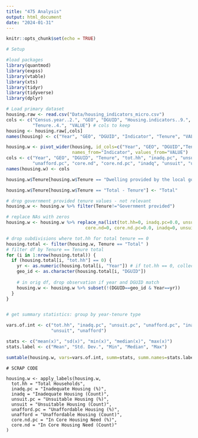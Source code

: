 ```yaml
---
title: "475 Analysis"
output: html_document
date: "2024-01-31"
---
```


```r
knitr::opts_chunk$set(echo = TRUE)

# Setup

#load packages
library(quantmod)
library(expss)
library(vtable)
library(xts)
library(tidyr)
library(tidyverse)
library(dplyr)


```

```r
# Load primary dataset
housing.raw <- read.csv("Data/housing_indicators_micro.csv")
cols <- c("Census.year..2.", "GEO", "DGUID", "Housing.indicators..9.",
          "Tenure..4.", "VALUE") # cols to keep
housing <- housing.raw[,cols] 
names(housing) <- c("Year", "GEO", "DGUID", "Indicator", "Tenure", "VALUE")

```

```r
housing.w <- pivot_wider(housing, id_cols=c("Year", "GEO", "DGUID","Tenure"),
                         names_from="Indicator", values_from="VALUE")
cols <- c("Year", "GEO", "DGUID", "Tenure", "tot.hh", "inadq.pc", "unsuit.pc",
          "unafford.pc", "core.nd", "core.nd.pc", "inadq", "unsuit", "unafford")
names(housing.w) <- cols

housing.w$Tenure[housing.w$Tenure == "Dwelling provided by the local government, First Nation or Indian band"] <- "Government provided"

housing.w$Tenure[housing.w$Tenure == "Total - Tenure"] <- "Total"

# drop government provided tenure values - not relevant
housing.w <- housing.w %>% filter(Tenure!="Government provided")

# replace NAs with zeros
housing.w <- housing.w %>% replace_na(list(tot.hh=0, inadq.pc=0.0, unsuit.pc=0.0, unafford.pc=0.0,
                              core.nd=0, core.nd.pc=0.0, inadq=0, unsuit=0, unafford=0))

# drop subdivisions where tot.hh for total tenure == 0
housing.total <- filter(housing.w, Tenure == "Total" )
# filter df by Tenure == Tenure total
for (i in 1:nrow(housing.total)) {
  if (housing.total[i, "tot.hh"] == 0) {
    yr <- as.numeric(housing.total[i, "Year"]) # if tot.hh == 0, collect year and DGUID
    geo_id <- as.character(housing.total[i, "DGUID"])
    
    # in orig df, drop observation if year and DGUID match
    housing.w <- housing.w %>% subset(!(DGUID==geo_id & Year==yr))
  }
}



```

```r
# get summary statistics: group by year-tenure type

vars.of.int <- c("tot.hh", "inadq.pc", "unsuit.pc", "unafford.pc", "inadq",
                 "unsuit", "unafford")

stats <- c("mean(x)", "sd(x)", "min(x)", "median(x)", "max(x)")
stats.label <- c("Mean", "Std. Dev.", "Min", "Median", "Max")

sumtable(housing.w, vars=vars.of.int, summ=stats, summ.names=stats.label, group="Tenure", out="latex")
```

```{}
# SCRAP CODE

housing.w <- apply_labels(housing.w,
  tot.hh = "Total Households",
  inadq.pc = "Inadequate Housing (%)",
  inadq = "Inadequate Housing (Count)",
  unsuit.pc = "Unsuitable Housing (%)",
  unsuit = "Unsuitable Housing (Count)",
  unafford.pc = "Unaffordable Housing (%)",
  unafford = "Unaffordable Housing (Count)",
  core.nd.pc = "In Core Housing Need (%)",
  core.nd = "In Core Housing Need (Count)"
)
```


